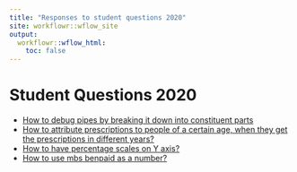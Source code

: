 ```yaml
---
title: "Responses to student questions 2020"
site: workflowr::wflow_site
output:
  workflowr::wflow_html:
    toc: false
---
```


# Student Questions 2020

- [How to debug pipes by breaking it down into constituent parts](kei_wa_how_to_debug_pipes_by_breaking_pipe_down_into_constituent_parts.html)
- [How to attribute prescriptions to people of a certain age, when they get the prescriptions in different years?](2020_natalie_supply_date.html)
- [How to have percentage scales on Y axis?](2020_josh_percentage_scales.html)
- [How to use mbs benpaid as a number?](Thea_benpaid.html)
